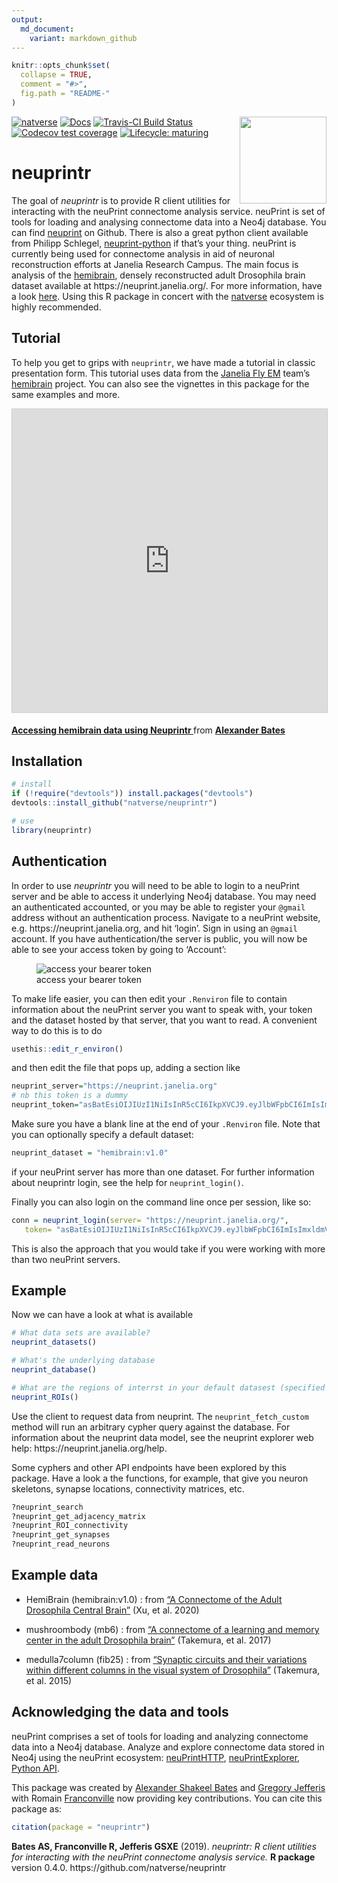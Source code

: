 ```yaml
---
output:
  md_document:
    variant: markdown_github
---
```


<!-- README.md is generated from README.Rmd. Please edit that file -->

```r
knitr::opts_chunk$set(
  collapse = TRUE,
  comment = "#>",
  fig.path = "README-"
)
```
<!-- badges: start -->
[![natverse](https://img.shields.io/badge/natverse-Part%20of%20the%20natverse-a241b6)](https://natverse.github.io)
[![Docs](https://img.shields.io/badge/docs-100%25-brightgreen.svg)](http://natverse.github.io/neuprintr/reference/)
[![Travis-CI Build Status](https://api.travis-ci.org/natverse/neuprintr.svg?branch=master)](https://travis-ci.org/natverse/neuprintr)
<img src="man/figures/logo.svg" align="right" height="139" /> 
[![Codecov test coverage](https://codecov.io/gh/natverse/neuprintr/branch/master/graph/badge.svg)](https://codecov.io/gh/natverse/neuprintr?branch=master)
[![Lifecycle: maturing](https://img.shields.io/badge/lifecycle-maturing-blue.svg)](https://www.tidyverse.org/lifecycle/#maturing)
<!-- badges: end -->

# neuprintr

The goal of *neuprintr* is to provide R client utilities for interacting with the neuPrint connectome analysis service. neuPrint is set of tools for loading and analysing connectome data into a Neo4j database.
You can find [neuprint](https://github.com/connectome-neuprint/neuPrint) on Github. 
There is also a great python client available from Philipp Schlegel, [neuprint-python](https://github.com/schlegelp/neuprint-python) if that's your thing. 
neuPrint is currently being used for connectome analysis in aid of neuronal reconstruction efforts at Janelia Research Campus. The main focus is analysis of the [hemibrain](https://www.janelia.org/project-team/flyem/hemibrain), densely reconstructed adult Drosophila brain dataset available at https://neuprint.janelia.org/. 
For more information, have a look [here](https://neuprint.janelia.org/help).
Using this R package in concert with the [natverse](https://github.com/natverse/natverse) ecosystem is highly recommended. 

## Tutorial

To help you get to grips with `neuprintr`, we have made a tutorial in classic presentation form. This tutorial uses data from the [Janelia Fly EM](https://www.janelia.org/project-team/flyem) team's [hemibrain](https://www.biorxiv.org/content/10.1101/2020.01.21.911859v1) project. You can also see the vignettes in this package for the same examples and more.

<p align="center"><iframe src="https://www.slideshare.net/slideshow/embed_code/key/GcE2Blzz02nfhM" width="595" height="485" frameborder="0" marginwidth="0" marginheight="0" scrolling="no" style="border:1px solid #CCC; border-width:1px; margin-bottom:5px; max-width: 100%;" allowfullscreen> </iframe></p> <div align="center" style="margin-bottom:5px"> <strong> <a href="https://www.slideshare.net/AlexBates4/accessing-hemibrain-data-using-neuprintr-225098909" title="Accessing hemibrain data using Neuprintr " target="_blank">Accessing hemibrain data using Neuprintr </a> </strong> from <strong><a href="https://www.slideshare.net/AlexBates4" target="_blank">Alexander Bates</a></strong> </div>

## Installation

```r
# install
if (!require("devtools")) install.packages("devtools")
devtools::install_github("natverse/neuprintr")

# use 
library(neuprintr)
```

## Authentication

In order to use *neuprintr* you will need to be able to login to a neuPrint server and be able to access it underlying Neo4j database.
You may need an authenticated accounted, or you may be able to register your `@gmail` address without an authentication process.
Navigate to a neuPrint website, e.g. https://neuprint.janelia.org, and hit 'login'. Sign in using an `@gmail` account. 
If you have authentication/the server is public, you will now be able to see your access token by going to 'Account':

![access your bearer token](https://raw.githubusercontent.com/natverse/neuprintr/master/inst/images/bearertoken.png)

To make life easier, you can then edit your `.Renviron` file to contain information about the neuPrint server you want to speak with, your token and the dataset hosted by that server, that you want to read. A convenient way to do this is to do

```r
usethis::edit_r_environ()
```

and then edit the file that pops up, adding a section like

```r
neuprint_server="https://neuprint.janelia.org"
# nb this token is a dummy
neuprint_token="asBatEsiOIJIUzI1NiIsInR5cCI6IkpXVCJ9.eyJlbWFpbCI6ImIsImxldmVsIjoicmVhZHdyaXRlIiwiaW1hZ2UtdXJsIjoiaHR0cHM7Ly9saDQuZ29vZ2xldXNlcmNvbnRlbnQuY29tLy1QeFVrTFZtbHdmcy9BQUFBQUFBQUFBDD9BQUFBQUFBQUFBQS9BQ0hpM3JleFZMeEI4Nl9FT1asb0dyMnV0QjJBcFJSZlI6MTczMjc1MjU2HH0.jhh1nMDBPl5A1HYKcszXM518NZeAhZG9jKy3hzVOWEU"
```

Make sure you have a blank line at the end of your `.Renviron` file. Note that
you can optionally specify a default dataset:

```r
neuprint_dataset = "hemibrain:v1.0"
```

if your neuPrint server has more than one dataset. For further information 
about neuprintr login, see the help for `neuprint_login()`.

Finally you can also login on the command line once per session, like so:

```r
conn = neuprint_login(server= "https://neuprint.janelia.org/",
   token= "asBatEsiOIJIUzI1NiIsInR5cCI6IkpXVCJ9.eyJlbWFpbCI6ImIsImxldmVsIjoicmVhZHdyaXRlIiwiaW1hZ2UtdXJsIjoiaHR0cHM7Ly9saDQuZ29vZ2xldXNlcmNvbnRlbnQuY29tLy1QeFVrTFZtbHdmcy9BQUFBQUFBQUFBDD9BQUFBQUFBQUFBQS9BQ0hpM3JleFZMeEI4Nl9FT1asb0dyMnV0QjJBcFJSZlI6MTczMjc1MjU2HH0.jhh1nMDBPl5A1HYKcszXM518NZeAhZG9jKy3hzVOWEU")
```

This is also the approach that you would take if you were working with more than
two neuPrint servers.

## Example

Now we can have a look at what is available

```r
# What data sets are available?
neuprint_datasets()

# What's the underlying database
neuprint_database()

# What are the regions of interrst in your default datasest (specified in R.environ, see ?neuprint_login)
neuprint_ROIs()
```

Use the client to request data from neuprint. The `neuprint_fetch_custom` method will run an arbitrary cypher query against the database. For information about the neuprint data model, see the neuprint explorer web help: https://neuprint.janelia.org/help.

Some cyphers and other API endpoints have been explored by this package. Have a look a the functions, for example, that give you neuron skeletons, synapse locations, connectivity matrices, etc.

```r
?neuprint_search
?neuprint_get_adjacency_matrix
?neuprint_ROI_connectivity
?neuprint_get_synapses
?neuprint_read_neurons
```

## Example data

* HemiBrain (hemibrain:v1.0) : from ["A Connectome of the Adult Drosophila Central Brain"](https://www.biorxiv.org/content/10.1101/2020.01.21.911859v1) (Xu, et al. 2020)

* mushroombody (mb6) : from ["A connectome of a learning and memory center in the adult Drosophila brain"](https://elifesciences.org/articles/26975) (Takemura, et al. 2017)

* medulla7column (fib25) : from ["Synaptic circuits and their variations within different columns in the visual system of Drosophila"](https://www.pnas.org/content/112/44/13711) (Takemura, et al. 2015)

## Acknowledging the data and tools

neuPrint comprises a set of tools for loading and analyzing connectome data into a Neo4j database. Analyze and explore connectome data stored in Neo4j using the neuPrint ecosystem: [neuPrintHTTP](https://github.com/connectome-neuprint/neuPrintHTTP), [neuPrintExplorer](https://github.com/connectome-neuprint/neuPrintExplorer), [Python API](https://github.com/connectome-neuprint/neuprint-python).

This package was created by [Alexander Shakeel Bates](https://scholar.google.com/citations?user=BOVTiXIAAAAJ&hl=en) and [Gregory Jefferis](https://en.wikipedia.org/wiki/Gregory_Jefferis) with Romain [Franconville](https://scholar.google.com/citations?user=I7yBLlsAAAAJ&hl=en) 
now providing key contributions. You can cite this package as:

```r
citation(package = "neuprintr")
```

**Bates AS, Franconville R, Jefferis GSXE** (2019). *neuprintr: R client utilities for interacting with the neuPrint connectome analysis service.* **R package** version 0.4.0. https://github.com/natverse/neuprintr
